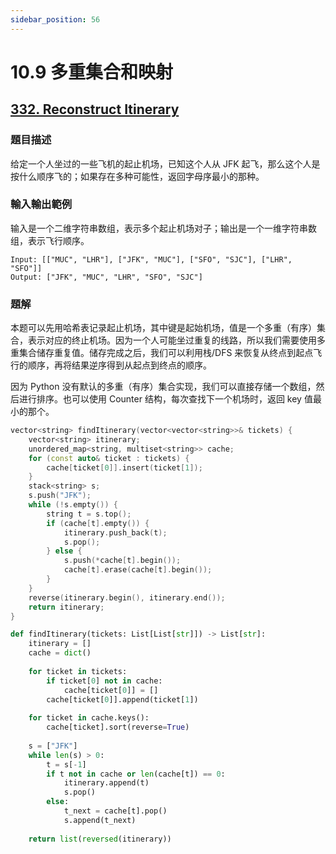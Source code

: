 ```yaml
---
sidebar_position: 56
---
```


# 10.9 多重集合和映射

## [332. Reconstruct Itinerary](https://leetcode.com/problems/reconstruct-itinerary/)

### 題目描述

给定一个人坐过的一些飞机的起止机场，已知这个人从 JFK 起飞，那么这个人是按什么顺序飞的；如果存在多种可能性，返回字母序最小的那种。

### 輸入輸出範例

输入是一个二维字符串数组，表示多个起止机场对子；输出是一个一维字符串数组，表示飞行顺序。

```
Input: [["MUC", "LHR"], ["JFK", "MUC"], ["SFO", "SJC"], ["LHR", "SFO"]]
Output: ["JFK", "MUC", "LHR", "SFO", "SJC"]
```

### 題解

本题可以先用哈希表记录起止机场，其中键是起始机场，值是一个多重（有序）集合，表示对应的终止机场。因为一个人可能坐过重复的线路，所以我们需要使用多重集合储存重复值。储存完成之后，我们可以利用栈/DFS 来恢复从终点到起点飞行的顺序，再将结果逆序得到从起点到终点的顺序。

因为 Python 没有默认的多重（有序）集合实现，我们可以直接存储一个数组，然后进行排序。也可以使用 Counter 结构，每次查找下一个机场时，返回 key 值最小的那个。

<Tabs>
<TabItem value="cpp" label="C++">

```cpp
vector<string> findItinerary(vector<vector<string>>& tickets) {
    vector<string> itinerary;
    unordered_map<string, multiset<string>> cache;
    for (const auto& ticket : tickets) {
        cache[ticket[0]].insert(ticket[1]);
    }
    stack<string> s;
    s.push("JFK");
    while (!s.empty()) {
        string t = s.top();
        if (cache[t].empty()) {
            itinerary.push_back(t);
            s.pop();
        } else {
            s.push(*cache[t].begin());
            cache[t].erase(cache[t].begin());
        }
    }
    reverse(itinerary.begin(), itinerary.end());
    return itinerary;
}
```

</TabItem>
<TabItem value="py" label="Python">

```py
def findItinerary(tickets: List[List[str]]) -> List[str]:
    itinerary = []
    cache = dict()
    
    for ticket in tickets:
        if ticket[0] not in cache:
            cache[ticket[0]] = []
        cache[ticket[0]].append(ticket[1])
    
    for ticket in cache.keys():
        cache[ticket].sort(reverse=True)
    
    s = ["JFK"]
    while len(s) > 0:
        t = s[-1]
        if t not in cache or len(cache[t]) == 0:
            itinerary.append(t)
            s.pop()
        else:
            t_next = cache[t].pop()
            s.append(t_next)
    
    return list(reversed(itinerary))

```

</TabItem>

</Tabs>